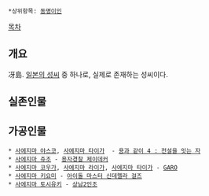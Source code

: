  *상위항목: [[동명이인]]


[[목차]]

== 개요 ==
冴島. [[일본의 성씨]] 중 하나로, 실제로 존재하는 성씨이다.

== 실존인물 ==

== 가공인물 ==
 * [[사에지마 야스코]], [[사에지마 타이가]]  - [[용과 같이 4 : 전설을 잇는 자]]
 * [[사에지마 쥬조]] - [[용자경찰 제이데커]]
 * [[사에지마 코우가]], [[사에지마 라이가]], [[사에지마 타이가]] - [[GARO]]
 * [[사에지마 키요미]] - [[아이돌 마스터 신데렐라 걸즈]]
 * [[사에지마 토시유키]] - [[상남2인조]]
